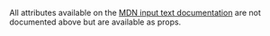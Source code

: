 
<PropsTable heading="" props={TextFieldProps} />

All attributes available on the <a href="https://developer.mozilla.org/en-US/docs/Web/HTML/Element/input/text" rel="noopener noreferrer" target="_blank">MDN input text documentation</a> are not documented above but are available as props.
